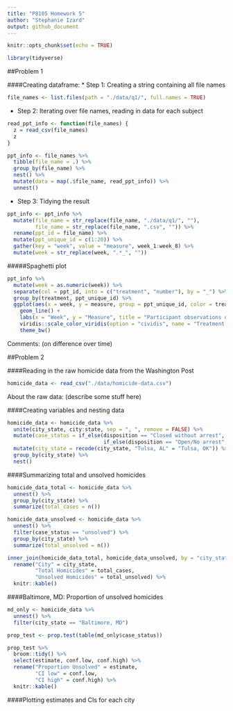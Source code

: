 ```yaml
---
title: "P8105 Homework 5"
author: "Stephanie Izard"
output: github_document
---
```


```r
knitr::opts_chunk$set(echo = TRUE)

library(tidyverse)
```

##Problem 1

####Creating dataframe:
* Step 1: Creating a string containing all file names

```r
file_names <- list.files(path = "./data/q1/", full.names = TRUE)
```

* Step 2: Iterating over file names, reading in data for each subject

```r
read_ppt_info <- function(file_names) {
  z = read_csv(file_names)
  z
}

ppt_info <- file_names %>% 
  tibble(file_name = .) %>% 
  group_by(file_name) %>% 
  nest() %>% 
  mutate(data = map(.$file_name, read_ppt_info)) %>% 
  unnest()
```

* Step 3: Tidying the result

```r
ppt_info <- ppt_info %>% 
  mutate(file_name = str_replace(file_name, "./data/q1/", ""),
         file_name = str_replace(file_name, ".csv", "")) %>% 
  rename(ppt_id = file_name) %>% 
  mutate(ppt_unique_id = c(1:20)) %>% 
  gather(key = "week", value = "measure", week_1:week_8) %>% 
  mutate(week = str_replace(week, ".*_", ""))
```

#####Spaghetti plot 

```r
ppt_info %>% 
  mutate(week = as.numeric(week)) %>%
  separate(col = ppt_id, into = c("treatment", "number"), by = "_") %>% 
  group_by(treatment, ppt_unique_id) %>% 
  ggplot(aes(x = week, y = measure, group = ppt_unique_id, color = treatment)) +
    geom_line() +
    labs(x = "Week", y = "Measure", title = "Participant observations over time") + 
    viridis::scale_color_viridis(option = "cividis", name = "Treatment group", discrete = TRUE, label = c("Control", "Experimental")) +
    theme_bw()

```

Comments: (on difference over time)

##Problem 2

####Reading in the raw homicide data from the Washington Post

```r
homicide_data <- read_csv("./data/homicide-data.csv") 
```

About the raw data: (describe some stuff here)

####Creating variables and nesting data

```r
homicide_data <- homicide_data %>% 
  unite(city_state, city:state, sep = ", ", remove = FALSE) %>% 
  mutate(case_status = if_else(disposition == "Closed without arrest", "unsolved", 
                               if_else(disposition == "Open/No arrest", "unsolved", "solved"))) %>% 
  mutate(city_state = recode(city_state, "Tulsa, AL" = "Tulsa, OK")) %>% 
  group_by(city_state) %>% 
  nest()
```

####Summarizing total and unsolved homicides

```r
homicide_data_total <- homicide_data %>% 
  unnest() %>% 
  group_by(city_state) %>% 
  summarize(total_cases = n())

homicide_data_unsolved <- homicide_data %>% 
  unnest() %>% 
  filter(case_status == "unsolved") %>% 
  group_by(city_state) %>% 
  summarize(total_unsolved = n())

inner_join(homicide_data_total, homicide_data_unsolved, by = "city_state") %>% 
  rename("City" = city_state,
         "Total Homicides" = total_cases,
         "Unsolved Homicides" = total_unsolved) %>% 
  knitr::kable()
```

####Baltimore, MD: Proportion of unsolved homicides

```r
md_only <- homicide_data %>% 
  unnest() %>% 
  filter(city_state == "Baltimore, MD")

prop_test <- prop.test(table(md_only$case_status))

prop_test %>% 
  broom::tidy() %>% 
  select(estimate, conf.low, conf.high) %>% 
  rename("Proportion Unsolved" = estimate, 
         "CI low" = conf.low, 
         "CI high" = conf.high) %>% 
  knitr::kable()
```


####Plotting estimates and CIs for each city

```r


```










